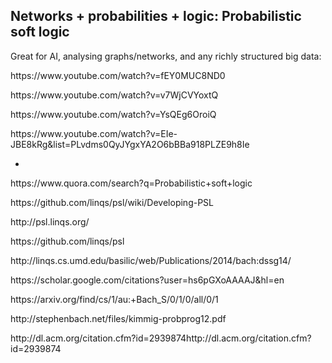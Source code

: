 
## Networks + probabilities + logic: Probabilistic soft logic

Great for AI, analysing graphs/networks, and any richly structured big data:


https://www.youtube.com/watch?v=fEY0MUC8ND0

https://www.youtube.com/watch?v=v7WjCVYoxtQ

https://www.youtube.com/watch?v=YsQEg6OroiQ

https://www.youtube.com/watch?v=EIe-JBE8kRg&list=PLvdms0QyJYgxYA2O6bBBa918PLZE9h8Ie

+

https://www.quora.com/search?q=Probabilistic+soft+logic

https://github.com/linqs/psl/wiki/Developing-PSL 

http://psl.linqs.org/

https://github.com/linqs/psl 

http://linqs.cs.umd.edu/basilic/web/Publications/2014/bach:dssg14/

https://scholar.google.com/citations?user=hs6pGXoAAAAJ&hl=en 

https://arxiv.org/find/cs/1/au:+Bach_S/0/1/0/all/0/1
 
http://stephenbach.net/files/kimmig-probprog12.pdf

http://dl.acm.org/citation.cfm?id=2939874http://dl.acm.org/citation.cfm?id=2939874

